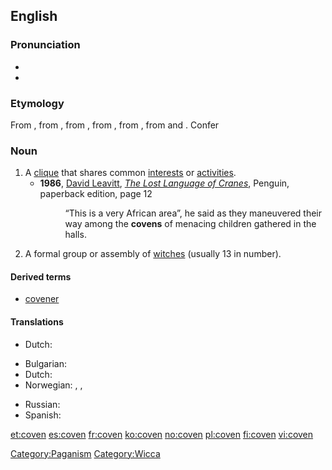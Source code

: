 ==English==
{{wikipedia}}

===Pronunciation===
* {{IPA|[ ˈkʌ.vɪn ]}}
* {{rhymes|ʌvɪn}}

===Etymology===
From {{etyl|enm}} {{term|covent|lang=enm}}, from {{etyl|xno}} {{term|covent|covent, cuvent|lang=xno}}, from {{etyl|fro}} {{term|convent|lang=fro}}, from {{etyl|la}} {{term|lang=la|conventum}}, from {{term|convenio|lang=la}}, from {{term|cum||with|lang=la}} and {{term|venio||I come|lang=la}}. Confer {{term|convent}}

===Noun===
{{en-noun}}

# A [[clique]] that shares common [[interest]]s or [[activity|activities]].
#* '''1986''', [[w:David Leavitt|David Leavitt]], ''[[w:The Lost Language of Cranes|The Lost Language of Cranes]]'', Penguin, paperback edition, page 12
#*: “This is a very African area”, he said as they maneuvered their way among the '''covens''' of menacing children gathered in the halls.
# A formal group or assembly of [[witch]]es (usually 13 in number).

====Derived terms====
* [[covener]]

====Translations====
{{trans-top|clique}}
* Dutch: {{t-|nl|kliek|m}}
{{trans-mid}}
{{trans-bottom}}

{{trans-top|formal group or assembly of witches}}
* Bulgarian: {{t|bg|сбор на вещици}}
* Dutch: {{t|nl|heksenkring|m}}
* Norwegian: {{t-|no|hekseforsamling|c}}, {{t-|no|heksemøte|n}}, {{t-|no|heksesabbat|m}}
{{trans-mid}}
* Russian: {{t+|ru|шабаш|m}}
* Spanish: {{t|es|aquelarre|m}}
{{trans-bottom}}

[[Category:Paganism]]
[[Category:Wicca]]

[[et:coven]]
[[es:coven]]
[[fr:coven]]
[[ko:coven]]
[[no:coven]]
[[pl:coven]]
[[fi:coven]]
[[vi:coven]]